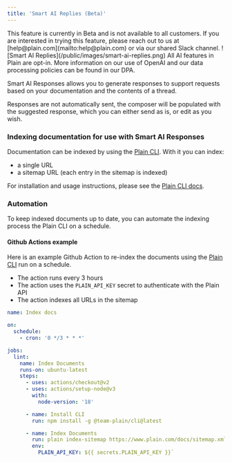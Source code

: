 ```yaml
---
title: 'Smart AI Replies (Beta)'
---
```


<Info>
  This feature is currently in Beta and is not available to all customers. If you are interested in
  trying this feature, please reach out to us at [help@plain.com](mailto:help@plain.com) or via our
  shared Slack channel.
</Info>

<Frame>![Smart AI Replies](/public/images/smart-ai-replies.png)</Frame>

<Info>
  All AI features in Plain are opt-in. More information on our use of OpenAI and our data processing
  policies can be found in our DPA.
</Info>


Smart AI Responses allows you to generate responses to support requests based on your documentation and the contents of a thread.

Responses are not automatically sent, the composer will be populated with the suggested response, which you can either send as is, or edit as you wish.

### Indexing documentation for use with Smart AI Responses

Documentation can be indexed by using the [Plain CLI](https://github.com/team-plain/cli). With it you can index:

- a single URL
- a sitemap URL (each entry in the sitemap is indexed)

For installation and usage instructions, please see the [Plain CLI docs](https://github.com/team-plain/cli).

### Automation

To keep indexed documents up to date, you can automate the indexing process the Plain CLI on a schedule.

#### Github Actions example

Here is an example Github Action to re-index the documents using the [Plain CLI](https://github.com/team-plain/cli) run on a schedule.

- The action runs every 3 hours
- The action uses the `PLAIN_API_KEY` secret to authenticate with the Plain API
- The action indexes all URLs in the sitemap

```yaml
name: Index docs

on:
  schedule:
    - cron: '0 */3 * * *'

jobs:
  lint:
    name: Index Documents
    runs-on: ubuntu-latest
    steps:
      - uses: actions/checkout@v2
      - uses: actions/setup-node@v3
        with:
          node-version: '18'

      - name: Install CLI
        run: npm install -g @team-plain/cli@latest

      - name: Index Documents
        run: plain index-sitemap https://www.plain.com/docs/sitemap.xml
        env:
          PLAIN_API_KEY: ${{ secrets.PLAIN_API_KEY }}`
```
